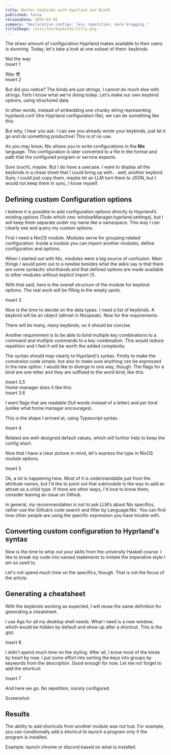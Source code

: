 ```yaml
---
title: Better keybinds with Hyprland and NixOS
published: false
releaseDate: 2025-02-01
summary: "Declarative configs: less repetition, more bragging."
titleImage: /articles/keybinds/title.png
---
```


The sheer amount of configuration Hyprland makes available to their users is stunning.
Today, let's take a look at one subset of them: keybinds.

Not the way  
Insert 1

Way 😎  
Insert 2


But did you notice? The binds are just strings. I cannot do much else with strings. Ferb I know what we're doing today. Let's make our own keybind options, using structured data.

In other words, instead of embedding one chunky string representing hyprland.conf (the Hyprland configuration file), we can do something like this:

But why, I hear you ask. I can see you already wrote your keybinds, just let it go and do something productive\! This is of no use.

As you may know, Nix allows you to write configurations in the **Nix** language.
This configuration is later converted to a file in the format and path that the configured program or service expects.




Sure (ouch), maybe. But I do have a usecase. I want to display all the keybinds in a cheat sheet that I could bring up with… well, another keybind. Sure, I could just copy them, maybe let an LLM turn them to JSON, but I would not keep them in sync, I know myself.

## Defining custom Configuration options

I believe it is possible to add configuration options directly to Hyprland’s existing options (Todo which one: windowManager.hyprland.settings), but I will keep them separate under my name like a namespace. This way I can clearly see and query my custom options.

First I need a NixOS module. Modules serve for grouping related configuration. Inside a module you can import another modules, define configuration and options.

When I started out with Nix, modules were a big source of confusion. Main things I would point out to a newbie besides what the wikis say is that there are some syntactic shorthands and that defined options are made available to other modules without explicit import (\!).

With that said, here is the overall structure of the module for keybind options. The real work will be filling in the empty spots.

Insert 3

Now is the time to decide on the data types. I need a list of keybinds. A keybind will be an object (attrset in Nixspeak). Now for the requirements.

There will be many, many keybinds, so it should be concise.

Another requirement is to be able to bind multiple key combinations to a command and multiple commands to a key combination. This would reduce repetition and I feel it will be worth the added complexity.

The syntax should map clearly to Hyprland's syntax. Firstly to make the conversion code simple, but also to make sure anything can be expressed in the new option. I would like to diverge in one way, though. The flags for a bind are one letter and they are suffixed to the word bind, like this:

Insert 3.5  
Home-manager does it like this:  
Insert 3.6

I want flags that are readable (full words instead of a letter) and per bind (unlike what home manager encourages).

This is the shape I arrived at, using Typescript syntax.

Insert 4

Related are well-designed default values, which will further help to keep the config short.

Now that I have a clear picture in mind, let's express the type in NixOS module options.

Insert 5

Ok, a lot is happening here. Most of it is understandable just from the attribute names, but I'd like to point out that submodule is the way to add an attrset as a child type. If there are other ways, I'd love to know them, consider leaving an issue on Github.

In general, my recommendation is not to ask LLM’s about Nix specifics, rather use the Github’s code search and filter by Language:Nix. You can find how other people are using the specific expression you have trouble with.

## Converting custom configuration to Hyprland's syntax

Now is the time to whip out your skills from the university Haskell course. I like to break my code into named statements to imitate the imperative style I am so used to.

Let's not spend much time on the specifics, though. That is not the focus of the article.

## Generating a cheatsheet

With the keybinds working as expected, I will reuse the same definition for generating a cheatsheet.

I use Ags for all my desktop shell needs. What I need is a new window, which would be hidden by default and show up after a shortcut. This is the gist:

Insert 6

I didn't spend much time on the styling. After all, I know most of the binds by heart by now. I put some effort into sorting the keys into groups by keywords from the description. Good enough for now. Let me not forget to add the shortcut:

Insert 7

And here we go. No repetition, nocely configured.

Screenshot

## Results

The ability to add shortcuts from another module was not lost. For example, you can conditionally add a shortcut to launch a program only if the program is installed.

Example: launch chrome or discord based on what is installed

